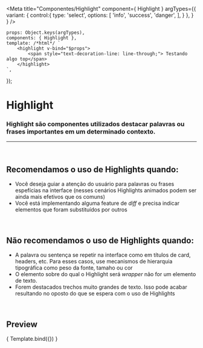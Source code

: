 
<Meta
	title="Componentes/Highlight"
	component={ Highlight }
	argTypes={{
		variant: {
			control:{
				type: 'select',
				options: [
					'info',
					'success',
					'danger',
				],
			}
		},
	}
}
/>

	props: Object.keys(argTypes),
	components: { Highlight },
	template: /*html*/ `
		<highlight v-bind="$props">
			<span style="text-decoration-line: line-through;"> Testando algo top</span>
		</highlight>
	`,
});

# Highlight

### Highlight são componentes utilizados destacar palavras ou frases importantes em um determinado contexto.
---
<br />

## Recomendamos o uso de Highlights quando:
- Você deseja guiar a atenção do usuário para palavras ou frases espefícias na interface (nesses cenários Highlights animados podem ser ainda mais efetivos que os comuns)
- Você está implementando alguma feature de <i>diff</i> e precisa indicar elementos que foram substituídos por outros

<br />

## Não recomendamos o uso de Highlights quando:
- A palavra ou sentença se repetir na interface como em títulos de card, headers, etc. Para esses casos, use mecanismos de hierarquia tipográfica como peso da fonte, tamaho ou cor
- O elemento sobre do qual o Highlight será <i>wrapper</i> não for um elemento de texto.
- Forem destacados trechos muito grandes de texto. Isso pode acabar resultando no oposto do que se espera com o uso de Highlights 

<br />

## Preview

<Canvas>
	<Story
		name="Highlight"
	>
		{ Template.bind({}) }
	</Story>
</Canvas>

<ArgsTable story="Highlight" />